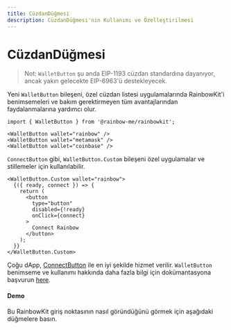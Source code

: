```yaml
---
title: CüzdanDüğmesi
description: CüzdanDüğmesi'nin Kullanımı ve Özelleştirilmesi
---
```


# CüzdanDüğmesi

> Not: `WalletButton` şu anda EIP-1193 cüzdan standardına dayanıyor, ancak yakın gelecekte EIP-6963'ü destekleyecek.

Yeni `WalletButton` bileşeni, özel cüzdan listesi uygulamalarında RainbowKit'i benimsemeleri ve bakım gerektirmeyen tüm avantajlarından faydalanmalarına yardımcı olur.

```tsx
import { WalletButton } from '@rainbow-me/rainbowkit';

<WalletButton wallet="rainbow" />
<WalletButton wallet="metamask" />
<WalletButton wallet="coinbase" />
```

`ConnectButton` gibi, `WalletButton.Custom` bileşeni özel uygulamalar ve stillemeler için kullanılabilir.

```tsx
<WalletButton.Custom wallet="rainbow">
  {({ ready, connect }) => {
    return (
      <button
        type="button"
        disabled={!ready}
        onClick={connect}
      >
        Connect Rainbow
      </button>
    );
  }}
</WalletButton.Custom>
```

Çoğu dApp, [ConnectButton](https://www.rainbowkit.com/docs/connect-button) ile en iyi şekilde hizmet verilir. `WalletButton` benimseme ve kullanımı hakkında daha fazla bilgi için dokümantasyona başvurun [here](https://www.rainbowkit.com/docs/wallet-button).

#### Demo

Bu RainbowKit giriş noktasının nasıl göründüğünü görmek için aşağıdaki düğmelere basın.

<WalletButtonDemo />
